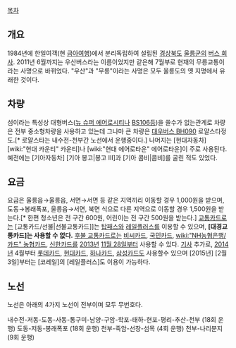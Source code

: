 [[목차]]
== 개요 ==
1984년에 한일여객(현 [[금아여행]])에서 분리독립하여 설립된 [[경상북도]] [[울릉군]]의 [[버스 회사]]. 2011년 6월까지는 우산버스라는 이름이었지만 같은해 7월부로 현재의 무릉교통이라는 사명으로 바뀌었다.
"우산"과 "무릉"이라는 사명은 모두 울릉도의 옛 지명에서 유래한 것이다.

== 차량 ==
섬이라는 특성상 대형버스([[뉴 슈퍼 에어로시티]]나 [[BS106]]등)을 쓸수가 없는관계로 차량은 전부 중소형차량을 사용하고 있는데 그나마 큰 차량은 [[대우버스 BH090]] 로얄스타정도.[* 로얄스타는 내수전-천부간 노선에서 운행중이다.] 나머지는 [현대자동차] [wiki:"현대 카운티" 카운티]나 [wiki:"현대 에어로타운" 에어로타운]이 주로 사용된다. 예전에는 [기아자동차] [기아 봉고|봉고 Ⅲ]과 [기아 콤비|콤비]를 굴린 적도 있었다.

== 요금 ==
요금은 울릉읍→울릉읍, 서면→서면 등 같은 지역끼리 이동할 경우 1,000원을 받으며, 도동→봉래폭포, 울릉읍→서면, 북면 식으로 다른 지역으로 이동할 경우 1,500원을 받는다.[* 한편 청소년은 전 구간 600원, 어린이는 전 구간 500원을 받는다.] [[교통카드]]로는 [교통카드/선불|선불교통카드]]는 [[탑패스]]와 [[레일플러스]]를 이용할 수 있으며, '''[대경교통카드]는 사용할 수 없다.''' [[교통카드/후불|후불 교통카드]]로는 [[비씨카드]], [[국민카드]], [[wiki:"NH농협은행/카드" 농협카드]], [[신한카드]]를 [[2013년]] [[11월 28일]]부터 사용할 수 있다. [http://news.naver.com/main/read.nhn?mode=LSD&mid=sec&oid=001&aid=0006619221&sid1=001 기사] 추가로, [[2014년]] 4월부터 [[롯데카드]], [[현대카드]], [[하나카드]], [[삼성카드]]도 사용할수 있으며 [2015년] [2월 3일]부터는 [코레일]의 [레일플러스]도 이용이 가능하다.

== 노선 ==
노선은 아래의 4가지 노선이 전부이며 모두 무번호다.

내수전-저동-도동-사동-통구미-남양-구암-학포-태하-현포-평리-추산-천부 (18회 운행)
도동-저동-봉래폭포 (18회 운행)
천부-죽암-선창-섬목 (4회 운행)
천부-나리분지 (9회 운행)
